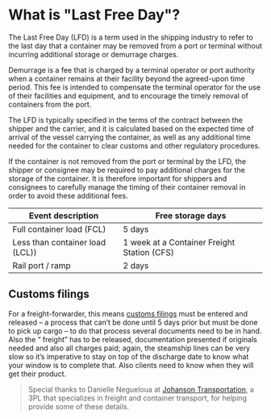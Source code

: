 # What is "Last Free Day"?

The Last Free Day (LFD) is a term used in the shipping industry to refer to the last day that a container may be removed from a port or terminal without incurring additional storage or demurrage charges.

Demurrage is a fee that is charged by a terminal operator or port authority when a container remains at their facility beyond the agreed-upon time period. This fee is intended to compensate the terminal operator for the use of their facilities and equipment, and to encourage the timely removal of containers from the port.

The LFD is typically specified in the terms of the contract between the shipper and the carrier, and it is calculated based on the expected time of arrival of the vessel carrying the container, as well as any additional time needed for the container to clear customs and other regulatory procedures.

If the container is not removed from the port or terminal by the LFD, the shipper or consignee may be required to pay additional charges for the storage of the container. It is therefore important for shippers and consignees to carefully manage the timing of their container removal in order to avoid these additional fees.

| Event description               | Free storage days                           |
| ------------------------------- | ------------------------------------------- |
| Full container load (FCL)       | 5 days                                      |
| Less than container load (LCL)) | 1 week at a Container Freight Station (CFS) |
| Rail port / ramp                | 2 days                                      |

## Customs filings

For a freight-forwarder, this means [customs filings](./customs-filings) must be entered and released – a process that can’t be done until 5 days prior but must be done to pick up cargo – to do that process several documents need to be in hand. Also the “ freight” has to be released, documentation presented if originals needed and also all charges paid; again, the steamship lines can be very slow so it’s imperative to stay on top of the discharge date to know what your window is to complete that. Also clients need to know when they will get their product.

> Special thanks to Danielle Negueloua at [Johanson Transportation](https://www.johansontrans.com/usa/), a 3PL that specializes in freight and container transport, for helping provide some of these details.
